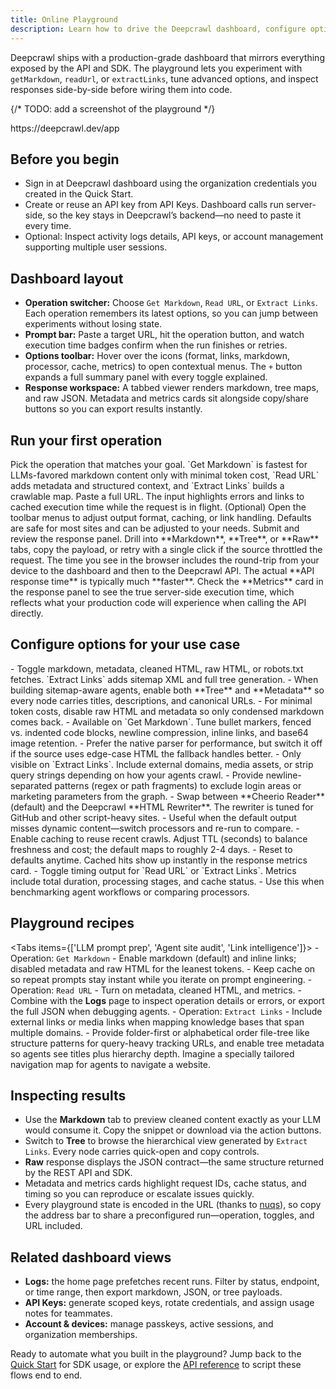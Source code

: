 ```yaml
---
title: Online Playground
description: Learn how to drive the Deepcrawl dashboard, configure options, and validate operations before automating them.
---
```


Deepcrawl ships with a production-grade dashboard that mirrors everything exposed by the API and SDK. The playground lets you experiment with `getMarkdown`, `readUrl`, or `extractLinks`, tune advanced options, and inspect responses side-by-side before wiring them into code.

{/* TODO: add a screenshot of the playground */}

<Callout type="success" title="Deepcrawl online playground">
https://deepcrawl.dev/app
</Callout>

## Before you begin
- Sign in at <Link href="https://deepcrawl.dev/app">Deepcrawl dashboard</Link> using the organization credentials you created in the Quick Start.
- Create or reuse an API key from <Link href="https://deepcrawl.dev/app/api-keys">API Keys</Link>. Dashboard calls run server-side, so the key stays in Deepcrawl’s backend—no need to paste it every time.
- Optional: Inspect activity logs details, API keys, or account management supporting multiple user sessions.

## Dashboard layout
- **Operation switcher:** Choose `Get Markdown`, `Read URL`, or `Extract Links`. Each operation remembers its latest options, so you can jump between experiments without losing state.
- **Prompt bar:** Paste a target URL, hit the operation button, and watch execution time badges confirm when the run finishes or retries.
- **Options toolbar:** Hover over the icons (format, links, markdown, processor, cache, metrics) to open contextual menus. The `+` button expands a full summary panel with every toggle explained.
- **Response workspace:** A tabbed viewer renders markdown, tree maps, and raw JSON. Metadata and metrics cards sit alongside copy/share buttons so you can export results instantly.

## Run your first operation

<Steps>
  <Step>
    Pick the operation that matches your goal. `Get Markdown` is fastest for LLMs-favored markdown content only with minimal token cost, `Read URL` adds metadata and structured context, and `Extract Links` builds a crawlable map.
  </Step>
  <Step>
    Paste a full URL. The input highlights errors and links to cached execution time while the request is in flight.
  </Step>
  <Step>
    (Optional) Open the toolbar menus to adjust output format, caching, or link handling. Defaults are safe for most sites and can be adjusted to your needs.
  </Step>
  <Step>
    Submit and review the response panel. Drill into **Markdown**, **Tree**, or **Raw** tabs, copy the payload, or retry with a single click if the source throttled the request.
  </Step>
</Steps>

<Callout type="warn" title="About response times">
The time you see in the browser includes the round-trip from your device to the dashboard and then to the Deepcrawl API. The actual **API response time** is typically much **faster**. Check the **Metrics** card in the response panel to see the true server-side execution time, which reflects what your production code will experience when calling the API directly.
</Callout>

## Configure options for your use case

<Accordions type="single" collapsible>
  <Accordion value="content-format" title="Content format toggles">
    - Toggle markdown, metadata, cleaned HTML, raw HTML, or robots.txt fetches. `Extract Links` adds sitemap XML and full tree generation.
    - When building sitemap-aware agents, enable both **Tree** and **Metadata** so every node carries titles, descriptions, and canonical URLs.
    - For minimal token costs, disable raw HTML and metadata so only condensed markdown comes back.
  </Accordion>
  <Accordion value="markdown" title="Markdown converter">
    - Available on `Get Markdown`. Tune bullet markers, fenced vs. indented code blocks, newline compression, inline links, and base64 image retention.
    - Prefer the native parser for performance, but switch it off if the source uses edge-case HTML the fallback handles better.
  </Accordion>
  <Accordion value="links" title="Link extraction filters">
    - Only visible on `Extract Links`. Include external domains, media assets, or strip query strings depending on how your agents crawl.
    - Provide newline-separated patterns (regex or path fragments) to exclude login areas or marketing parameters from the graph.
  </Accordion>
  <Accordion value="processor" title="Cleaning processor">
    - Swap between **Cheerio Reader** (default) and the Deepcrawl **HTML Rewriter**. The rewriter is tuned for GitHub and other script-heavy sites.
    - Useful when the default output misses dynamic content—switch processors and re-run to compare.
  </Accordion>
  <Accordion value="cache" title="Cache behaviour">
    - Enable caching to reuse recent crawls. Adjust TTL (seconds) to balance freshness and cost; the default maps to roughly 2-4 days.
    - Reset to defaults anytime. Cached hits show up instantly in the response metrics card.
  </Accordion>
  <Accordion value="metrics" title="Performance metrics">
    - Toggle timing output for `Read URL` or `Extract Links`. Metrics include total duration, processing stages, and cache status.
    - Use this when benchmarking agent workflows or comparing processors.
  </Accordion>
</Accordions>

## Playground recipes

<Tabs items={['LLM prompt prep', 'Agent site audit', 'Link intelligence']}>
  <Tab>
    - Operation: `Get Markdown`
    - Enable markdown (default) and inline links; disabled metadata and raw HTML for the leanest tokens.
    - Keep cache on so repeat prompts stay instant while you iterate on prompt engineering.
  </Tab>
  <Tab>
    - Operation: `Read URL`
    - Turn on metadata, cleaned HTML, and metrics.
    - Combine with the **Logs** page to inspect operation details or errors, or export the full JSON when debugging agents.
  </Tab>
  <Tab>
    - Operation: `Extract Links`
    - Include external links or media links when mapping knowledge bases that span multiple domains.
    - Provide folder-first or alphabetical order file-tree like structure patterns for query-heavy tracking URLs, and enable tree metadata so agents see titles plus hierarchy depth. Imagine a specially tailored navigation map for agents to navigate a website.
  </Tab>
</Tabs>

## Inspecting results
- Use the **Markdown** tab to preview cleaned content exactly as your LLM would consume it. Copy the snippet or download via the action buttons.
- Switch to **Tree** to browse the hierarchical view generated by `Extract Links`. Every node carries quick-open and copy controls.
- **Raw** response displays the JSON contract—the same structure returned by the REST API and SDK.
- Metadata and metrics cards highlight request IDs, cache status, and timing so you can reproduce or escalate issues quickly.
- Every playground state is encoded in the URL (thanks to [nuqs](https://github.com/47ng/nuqs)), so copy the address bar to share a preconfigured run—operation, toggles, and URL included.

## Related dashboard views
- **Logs:** the home page prefetches recent runs. Filter by status, endpoint, or time range, then export markdown, JSON, or tree payloads.
- **API Keys:** generate scoped keys, rotate credentials, and assign usage notes for teammates.
- **Account & devices:** manage passkeys, active sessions, and organization memberships.

Ready to automate what you built in the playground? Jump back to the [Quick Start](/docs/overview/quick-start) for SDK usage, or explore the [API reference](/docs/api) to script these flows end to end.
